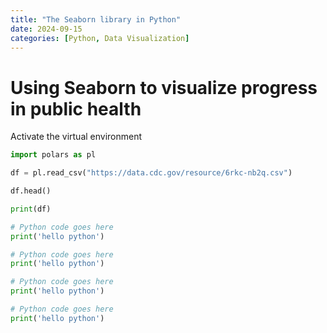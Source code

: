 ```yaml
---
title: "The Seaborn library in Python"
date: 2024-09-15
categories: [Python, Data Visualization]
---
```


# Using Seaborn to visualize progress in public health

Activate the virtual environment



```python

import polars as pl


```



```python


df = pl.read_csv("https://data.cdc.gov/resource/6rkc-nb2q.csv")


```




```python


df.head()


```



```python


print(df)


```




```python
# Python code goes here
print('hello python')

```



```python
# Python code goes here
print('hello python')

```




```python
# Python code goes here
print('hello python')

```



```python
# Python code goes here
print('hello python')

```
